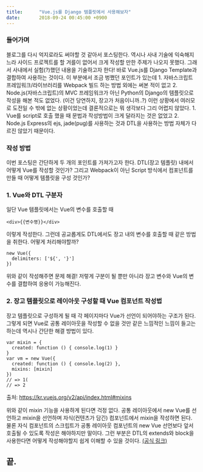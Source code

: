 ```yaml
---
title:		"Vue.js를 Django 템플릿에서 사용해보자"
date:		2018-09-24 00:45:00 +0900
---
```



<h3>들어가며</h3>
<p>
	블로그를 다시 억지로라도 써야할 것 같아서 포스팅한다.
	역시나 사내 기술에 익숙해지느라 사이드 프로젝트를 할 겨를이 없어서 크게 작성할 만한 주제가 나오지 못했다.
	그래서 사내에서 실험(?)했던 내용을 기술하고자 한다!
	바로 Vue.js를 Django Template과 결합하여 사용하는 것이다.
	이 부분에서 조금 벙쪘던 포인트가 있는데
	1. 자바스크립트 프레임워크/라이브러리를 Webpack 빌드 하는 방법 외에는 써본 적이 없고
	2. Node.js(자바스크립트)의 MVC 프레임워크가 아닌 Python의 Django의 템플릿으로 작성을 해본 적도 없었다. (이건 당연하지, 장고가 처음이니까..?)
	이런 상황에서 여러모로 도전일 수 밖에 없는 상황이었는데 결론적으로는 뭐 생각보다 그리 어렵지 않았다.
	1. Vue를 script로 호출 했을 때 문법과 작성방법이 크게 달라지는 것은 없었고
	2. Node.js Express의 ejs, jade(pug)를 사용하는 것과 DTL을 사용하는 방법 자체가 다르진 않았기 때문이다.
</p>
<h3>작성 방법</h3>
<p>
	이번 포스팅은 간단하게 두 개의 포인트를 가져가고자 한다. DTL(장고 템플릿) 내에서 어떻게 Vue를 작성할 것인가? 그리고 Webpack이 아닌 Script 방식에서 컴포넌트를 만들 때 어떻게 템플릿을 구성 것인가?
</p>
<h3>1. Vue와 DTL 구분자</h3>
<p>
	일단 Vue 템플릿에서는 Vue의 변수를 호출할 때
</p>

```
<div>{{변수명}}</div>
```

<p>
	이렇게 작성한다.
	그런데 공교롭게도 DTL에서도 장고 내의 변수를 호출할 때 같은 방법을 취한다.
	어떻게 처리해야할까?
</p>

```
new Vue({
  delimiters: ['${', '}']
})
```

<p>
	위와 같이 작성해주면 문제 해결!
	저렇게 구분이 될 뿐만 아니라 장고 변수와 Vue의 변수를 결합하여 응용이 가능해진다.
</p>
<h3>2. 장고 템플릿으로 레이아웃 구성할 때 Vue 컴포넌트 작성법</h3>
<p>
	장고 템플릿으로 구성하게 될 때 각 페이지마다 Vue가 선언이 되어야하는 구조가 된다.
	그렇게 되면 Vue로 공통 레이아웃을 작성할 수 없을 것만 같은 느낌적인 느낌이 들고는 하는데 역시나 간단한 해결 방법이 있다.
</p>

```
var mixin = {
  created: function () { console.log(1) }
}
var vm = new Vue({
  created: function () { console.log(2) },
  mixins: [mixin]
})
// => 1(
// => 2
```

<p>
	출처: <a href='https://kr.vuejs.org/v2/api/index.html#mixins' target='_blank'>https://kr.vuejs.org/v2/api/index.html#mixins</a>
</p>
<p>
	위와 같이 mixin 기능을 사용하게 된다면 걱정 없다.
	공통 레이아웃에서 new Vue를 선언하고 mixin을 선언하며 자식(컨텐츠가 담긴) 컴포넌트에서 mixin을 작성하면 된다.
	물론 자식 컴포넌트의 스크립트가 공통 레이아웃 컴포넌트의 new Vue 선언보다 앞서 호출될 수 있도록 작성은 해야하지만 말이다.
	그런 부분은 DTL의 extends와 block을 사용한다면 어떻게 작성해야할지 쉽게 이해할 수 있을 것이다. <a target='_blank' href='https://docs.djangoproject.com/en/2.1/ref/templates/language/'>(공식 링크)</a>
</p>
<h2>끝.</h2>
